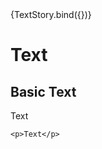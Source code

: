 

<!-- Stories -->

<Meta title="Web Core/Atoms/Text" />

<Canvas withSource="open">
  <Story
    name="Basic text"
    argTypes={ArgTypesTextHtml}
    args={ArgsTextPrimaryHtml}
  >
    {TextStory.bind({})}
  </Story>
</Canvas>

<!-- Documentation -->

# Text

## Basic Text

<p>Text</p>

```
<p>Text</p>
```
